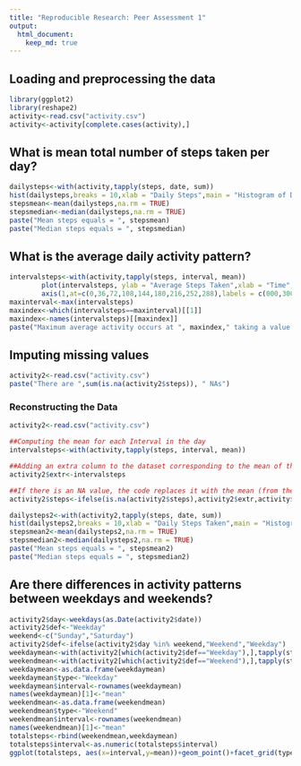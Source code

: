 ```yaml
---
title: "Reproducible Research: Peer Assessment 1"
output: 
  html_document:
    keep_md: true
---
```



## Loading and preprocessing the data
```r
library(ggplot2)
library(reshape2)
activity<-read.csv("activity.csv")
activity<-activity[complete.cases(activity),]

```

## What is mean total number of steps taken per day?
```r
dailysteps<-with(activity,tapply(steps, date, sum))
hist(dailysteps,breaks = 10,xlab = "Daily Steps",main = "Histogram of Daily Steps Taken")
stepsmean<-mean(dailysteps,na.rm = TRUE)
stepsmedian<-median(dailysteps,na.rm = TRUE)
paste("Mean steps equals = ", stepsmean)
paste("Median steps equals = ", stepsmedian)
```


## What is the average daily activity pattern?
```r
intervalsteps<-with(activity,tapply(steps, interval, mean))
        plot(intervalsteps, ylab = "Average Steps Taken",xlab = "Time",main = "Average Daily Activity Pattern",xaxt="n")
        axis(1,at=c(0,36,72,108,144,180,216,252,288),labels = c(000,300,600,900,1200,1500,1800,2100,2400))
maxinterval<-max(intervalsteps)
maxindex<-which(intervalsteps==maxinterval)[[1]]
maxindex<-names(intervalsteps)[[maxindex]]
paste("Maximum average activity occurs at ", maxindex," taking a value of ",maxinterval, " average steps!")
```


## Imputing missing values
```r
activity2<-read.csv("activity.csv")
paste("There are ",sum(is.na(activity2$steps)), " NAs")
```
### Reconstructing the Data
```r
activity2<-read.csv("activity.csv")

##Computing the mean for each Interval in the day
intervalsteps<-with(activity,tapply(steps, interval, mean))

##Adding an extra column to the dataset corresponding to the mean of the specified interval
activity2$extr<-intervalsteps

##If there is an NA value, the code replaces it with the mean (from the 4th column)
activity2$steps<-ifelse(is.na(activity2$steps),activity2$extr,activity$steps) 
```

```r
dailysteps2<-with(activity2,tapply(steps, date, sum))
hist(dailysteps2,breaks = 10,xlab = "Daily Steps Taken",main = "Histogram of Daily Steps Taken (adjusted NA values)")
stepsmean2<-mean(dailysteps2,na.rm = TRUE)
stepsmedian2<-median(dailysteps2,na.rm = TRUE)
paste("Mean steps equals = ", stepsmean2)
paste("Median steps equals = ", stepsmedian2)
```

## Are there differences in activity patterns between weekdays and weekends?
```r
activity2$day<-weekdays(as.Date(activity2$date))
activity2$def<-"Weekday"
weekend<-c("Sunday","Saturday")
activity2$def<-ifelse(activity2$day %in% weekend,"Weekend","Weekday")
weekdaymean<-with(activity2[which(activity2$def=="Weekday"),],tapply(steps,interval,mean))
weekendmean<-with(activity2[which(activity2$def=="Weekend"),],tapply(steps,interval,mean))
weekdaymean<-as.data.frame(weekdaymean)
weekdaymean$type<-"Weekday"
weekdaymean$interval<-rownames(weekdaymean)
names(weekdaymean)[1]<-"mean"
weekendmean<-as.data.frame(weekendmean)
weekendmean$type<-"Weekend"
weekendmean$interval<-rownames(weekendmean)
names(weekendmean)[1]<-"mean"
totalsteps<-rbind(weekendmean,weekdaymean)
totalsteps$interval<-as.numeric(totalsteps$interval)
ggplot(totalsteps, aes(x=interval,y=mean))+geom_point()+facet_grid(type~.)+labs(title = "Average Steps by Interval",x="Interval",y="Average Steps Taken")
```


